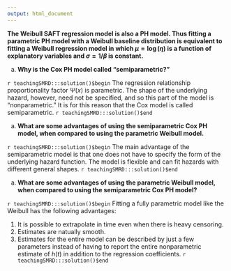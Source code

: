 ```yaml
---
output: html_document
---
```


__The Weibull SAFT regression model is also a PH model. Thus fitting a parametric PH model with a Weibull baseline distribution is equivalent to fitting a Weibull regression model in which $\mu=\log(\eta)$ is a function of explanatory variables and $\sigma=1/\beta$ is constant.__

a. __Why is the Cox PH model called "semiparametric?"__

`r teachingSMRD:::solution()$begin`
The regression relationship proportionality factor $\Psi(x)$ is parametric. The shape of the underlying hazard, however, need not be specified, and so this part of the model is "nonparametric."  It is for this reason that the Cox model is called semiparametric.
`r teachingSMRD:::solution()$end`

a. __What are some advantages of using the semiparametric Cox PH model, when compared to using the parametric Weibull model.__

`r teachingSMRD:::solution()$begin`
The main advantage of the semiparametric model is that one does not have to specify the form of the underlying hazard function. The model is flexible and can fit hazards with different
general shapes.
`r teachingSMRD:::solution()$end`

a. __What are some advantages of using the parametric Weibull model, when compared to using the semiparametric Cox PH model?__

`r teachingSMRD:::solution()$begin`
Fitting a fully parametric model like the Weibull has the following advantages:

1. It is possible to extrapolate in time even when there is heavy censoring.
2. Estimates are natually smooth.
3. Estimates for the entire model can be described by just a few parameters instead of having to report the entire nonparametric estimate of $h(t)$ in addition to the regression coefficients.
`r teachingSMRD:::solution()$end`


